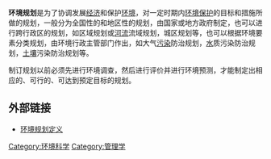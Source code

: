 '''环境规划'''是为了协调发展[[经济|经济]]和保护[[环境|环境]]，对一定时期内[[环境保护|环境保护]]的目标和措施所做的规划，一般分为全国性的和地区性的规划，由国家或地方政府制定，也可以进行跨行政区的规划，如区域规划或[[河流|河流]]流域规划，城区规划等，也可以根据环境要素分类规划，由环境行政主管部门作出，如大气[[污染|污染]]防治规划，[[水|水]]质污染防治规划，[[土壤|土壤]]污染防治规划等。

制订规划以前必须先进行环境调查，然后进行评价并进行环境预测，才能制定出相应的、可行的、可达到预定目标的规划。

== 外部链接 ==
*[http://scholar.ilib.cn/A-zghjkx199901018.html 环境规划定义]{{dead link|date=2018年3月 |bot=InternetArchiveBot |fix-attempted=yes }}

{{城市与区域规划}}
[[Category:环境科学|Category:环境科学]]
[[Category:管理学|Category:管理学]]